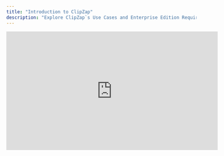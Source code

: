 ```yaml
---
title: "Introduction to ClipZap"
description: "Explore ClipZap`s Use Cases and Enterprise Edition Requirements. Get the most complete picture of what ClipZap can do. "
---
```


<iframe width="560" height="315" src="https://www.youtube-nocookie.com/embed/Omal6fJFzPI?si=8-CbZH2wqN0_mGKT" title="YouTube video player" frameborder="0" allow="accelerometer; autoplay; clipboard-write; encrypted-media; gyroscope; picture-in-picture; web-share" referrerpolicy="strict-origin-when-cross-origin" allowfullscreen />

ClipZap is the World leading AI workflow platform for ANY Content Creation, and AUTO publishes them on all social platforms with one click.

## **Getting Started**

Before creating your first automation content, you need to signup your account, Create the first Workflow project, and connect your social accounts.

![演示图01@3x Pn](/images/演示图01@3x.png)

<CardGroup cols="3">
  <Card title="SiguUp Account" icon="sparkles" href="https://docs.clipzap.ai/Accounts/how-to-create-clipzap-account">
    
  </Card>
  <Card title="Create Workflow" icon="sparkles" href="https://www.clipzap.ai/workbench" cta="Create Now">
    
  </Card>
  <Card title="Connect Social media" icon="sparkles">
    
  </Card>
</CardGroup>

## **Create a Workflow project**

Using ClipZap\`s adwanced AI workflow Editor to Automate your content Creation works. No limits, 24-h working on, and best models for your amazing art work\!

<CardGroup cols="3">
  <Card title="Create Workflow" icon="sparkles">
    
  </Card>
  <Card title="Set Workflow" icon="sparkles">
    
  </Card>
  <Card title="Connect Nodes" icon="sparkles">
    
  </Card>
  <Card title="Set Nodes Detail" icon="sparkles">
    
  </Card>
  <Card title="Manage Generations" icon="sparkles">
    
  </Card>
  <Card title="Automation" icon="sparkles">
    
  </Card>
</CardGroup>

## **Manage Workbench**

Manage your content production process, all of your content material through workbench, and use the massive library of footage and templates provided by ClipZap.

<CardGroup cols="2">
  <Card title="Manage Project" icon="sparkles">
    
  </Card>
  <Card title="Footages" icon="sparkles">
    
  </Card>
</CardGroup>

## **Models and intergrations**

Explore ClipZap\`s Model & Intergration lists, finding out your best suit.

<CardGroup cols="2">
  <Card title="Text Models & Intergrations" icon="sparkles">
    
  </Card>
  <Card title="Image Models & Intergrations" icon="sparkles">
    
  </Card>
  <Card title="Video Models & Intergrations" icon="sparkles">
    
  </Card>
  <Card title="Sound Models & Intergrations" icon="sparkles">
    
  </Card>
  <Card title="Effect Models & Intergrations" icon="sparkles">
    
  </Card>
</CardGroup>

## **Pricing & Enterprise**

Boost your high-speed creativity with clipzap's most cost-effective pricing plan.

<CardGroup cols="3">
  <Card title="Free $0/month" icon="sparkles">
    Instant Get Started for FREE.No Credit Card needed.

    **Includes:**

    - 100 Credits for Any generations

      watermarked
    - Unlimited cloud storage
    - Access to Footage
  </Card>
  <Card title="$12.99/month" icon="sparkles">
    Auto-renewal plan, Suitable for influencers, marketers and more.

    **Includes:**

    - 5500 Credits per month
    - No watermark
    - Max 110 Faceswap videos per month
    - Max 55 Translate videos per month
    - Max 55 AI videos per month
    - Unlimited cloud storage
    - Access to Footage
    - Endless create Workflow
  </Card>
  <Card title="$21.99/month" icon="sparkles">
    Auto-renewal plan, Suitable for influencers, marketers and more.

    **Includes:**

    - 15500 Credits per month
    - No watermark
    - Max 310 Faceswap videos per month
    - Max 155 Translate videos per month
    - Max 155 AI videos per month
    - Unlimited cloud storage
    - Access to Footage
    - Endless create Workflow
  </Card>
</CardGroup>

## **Contect **

We welcome user feedback on any issues, not just account issues. Any product experience and usage issues can be fed back to the ClipZap development team through the following channels:

<CardGroup cols={2}>
  <Card title="About Experience & BUGs" icon="sparkles" href="mailto: developers@clipzap.ai">
    1. 1. Send Email to: [Developers@ClipZap.ai](mailto:Developers@ClipZap.ai)

    and describe the issue. If you provide **screenshots** or **video recordings**, it will be more helpful for us to quickly locate the problem.

    1. 2. Using AI Copilot to Start a online Chat.
    2. But Please **do not chit-chat**.
  </Card>
  <Card title="About Marketing" icon="sparkles">
    We have a dedicated marketing team to follow up and handle all kinds of cooperation needs. 

    If you feel that it is in line with our philosophy, you can also choose to contact us proactively.

    Our marketing department email address is:

    [marketing@clipzap.ai](mailto:marketing@clipzap.ai)
  </Card>
</CardGroup>